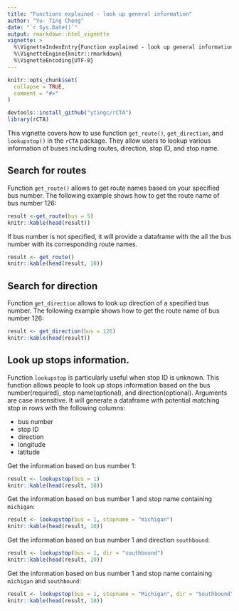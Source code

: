 ```yaml
---
title: "Functions explained - look up general information"
author: "Yu- Ting Cheng"
date: "`r Sys.Date()`"
output: rmarkdown::html_vignette
vignette: >
  %\VignetteIndexEntry{Function explained - look up general information}
  %\VignetteEngine{knitr::rmarkdown}
  %\VignetteEncoding{UTF-8}
---
```


```r
knitr::opts_chunk$set(
  collapse = TRUE,
  comment = "#>"
)
```
```r
devtools::install_github("ytingc/rCTA")
library(rCTA)

```
This vignette covers how to use function `get_route()`, `get_direction`, and `lookupstop()` in the `rCTA` package. They allow users to lookup various information of buses including routes, direction, stop ID, and stop name. 

## Search for routes

Function `get_route()` allows to get route names based on your specified bus number. The following example shows how to get the route name of bus number 126:
```r
result <-get_route(bus = 5)
knitr::kable(head(result))
```

If bus number is not specified, it will provide a dataframe with the all the bus number with its corresponding route names.


```r
result <- get_route()
knitr::kable(head(result, 10))
```



## Search for direction

Function `get_direction` allows to look up direction of a specified bus number. The following example shows how to get the route name of bus number 126:

```r
result <- get_direction(bus = 126)
knitr::kable(head(result))

```

## Look up stops information. 

Function `lookupstop` is particularly useful when stop ID is unknown. This function allows people to look up stops information based on the bus number(required), stop name(optional), and direction(optional). Arguments are case insensitive. It will generate a dataframe with potential matching stop in rows with the following columns:

* bus number
* stop ID
* direction
* longitude 
* latitude 

Get the information based on bus number 1:
```r
result <- lookupstop(bus = 1)
knitr::kable(head(result, 10))
```

Get the information based on bus number 1 and stop name containing `michigan`:

```r
result <- lookupstop(bus = 1, stopname = "michigan")
knitr::kable(head(result, 10))
```

Get the information based on bus number 1 and direction `southbound`:
```r
result <- lookupstop(bus = 1, dir = "southbound")
knitr::kable(head(result, 10))
```


Get the information based on bus number 1 and stop name containing `michigan` and `southbound`:
```r
result <- lookupstop(bus = 1, stopname = "Michigan", dir = "Southbound")
knitr::kable(head(result, 10))
```

